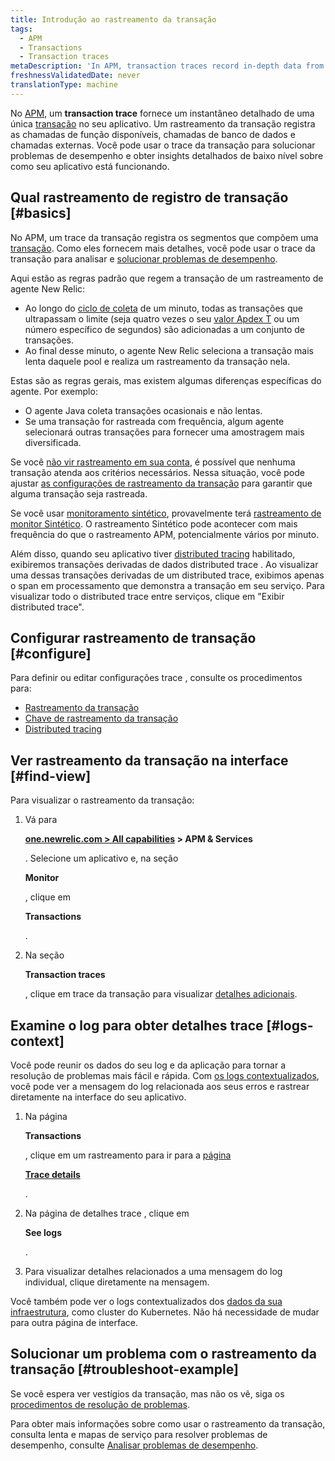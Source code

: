 ```yaml
---
title: Introdução ao rastreamento da transação
tags:
  - APM
  - Transactions
  - Transaction traces
metaDescription: 'In APM, transaction traces record in-depth data from your application''s slowest HTTP requests and database queries.'
freshnessValidatedDate: never
translationType: machine
---
```


No [APM](/docs/apm/new-relic-apm), um <DNT>**transaction trace**</DNT> fornece um instantâneo detalhado de uma única [transação](/docs/apm/transactions/intro-transactions/transactions-new-relic-apm) no seu aplicativo. Um rastreamento da transação registra as chamadas de função disponíveis, chamadas de banco de dados e chamadas externas. Você pode usar o trace da transação para solucionar problemas de desempenho e obter insights detalhados de baixo nível sobre como seu aplicativo está funcionando.

## Qual rastreamento de registro de transação [#basics]

No APM, um trace da transação registra os segmentos que compõem uma [transação](/docs/apm/transactions/intro-transactions/transactions-new-relic-apm). Como eles fornecem mais detalhes, você pode usar o trace da transação para analisar e [solucionar problemas de desempenho](#troubleshoot-example).

Aqui estão as regras padrão que regem a transação de um rastreamento de agente New Relic:

* Ao longo do [ciclo de coleta](/docs/new-relic-solutions/get-started/glossary/#harvest-cycle) de um minuto, todas as transações que ultrapassam o limite (seja quatro vezes o seu [valor Apdex T](/docs/apm/new-relic-apm/apdex/apdex-measuring-user-satisfaction) ou um número específico de segundos) são adicionadas a um conjunto de transações.
* Ao final desse minuto, o agente New Relic seleciona a transação mais lenta daquele pool e realiza um rastreamento da transação nela.

Estas são as regras gerais, mas existem algumas diferenças específicas do agente. Por exemplo:

* O agente Java coleta transações ocasionais e não lentas.
* Se uma transação for rastreada com frequência, algum agente selecionará outras transações para fornecer uma amostragem mais diversificada.

Se você [não vir rastreamento em sua conta](/docs/apm/transactions/transaction-traces/troubleshooting-not-seeing-transaction-traces), é possível que nenhuma transação atenda aos critérios necessários. Nessa situação, você pode ajustar [as configurações de rastreamento da transação](/docs/apm/transactions/transaction-traces/configure-transaction-traces) para garantir que alguma transação seja rastreada.

Se você usar [monitoramento sintético](/docs/synthetics/new-relic-synthetics/getting-started/new-relic-synthetics), provavelmente terá [rastreamento de monitor Sintético](/docs/synthetics/new-relic-synthetics/using-monitors/collect-synthetic-transaction-traces). O rastreamento Sintético pode acontecer com mais frequência do que o rastreamento APM, potencialmente vários por minuto.

Além disso, quando seu aplicativo tiver [distributed tracing](/docs/distributed-tracing/concepts/introduction-distributed-tracing) habilitado, exibiremos transações derivadas de dados distributed trace . Ao visualizar uma dessas transações derivadas de um distributed trace, exibimos apenas o span em processamento que demonstra a transação em seu serviço. Para visualizar todo o distributed trace entre serviços, clique em "Exibir distributed trace".

## Configurar rastreamento de transação [#configure]

Para definir ou editar configurações trace , consulte os procedimentos para:

* [Rastreamento da transação](/docs/apm/transactions/transaction-traces/configure-transaction-traces)
* [Chave de rastreamento da transação](/docs/apm/transactions/transaction-traces/configure-transaction-traces#key-txns)
* [Distributed tracing](/docs/distributed-tracing/concepts/quick-start)

## Ver rastreamento da transação na interface [#find-view]

Para visualizar o rastreamento da transação:

1. Vá para

   <DNT>**[one.newrelic.com > All capabilities](https://one.newrelic.com/all-capabilities) > APM & Services**</DNT>

   . Selecione um aplicativo e, na seção

   <DNT>**Monitor**</DNT>

   , clique em

   <DNT>**Transactions**</DNT>

   .

2. Na seção

   <DNT>**Transaction traces**</DNT>

   , clique em trace da transação para visualizar [detalhes adicionais](/docs/apm/transactions/transaction-traces/transaction-traces-summary-page).

## Examine o log para obter detalhes trace [#logs-context]

Você pode reunir os dados do seu log e da aplicação para tornar a resolução de problemas mais fácil e rápida. Com [os logs contextualizados](/docs/logs/logs-context/configure-logs-context-apm-agents/), você pode ver a mensagem do log relacionada aos seus erros e rastrear diretamente na interface do seu aplicativo.

1. Na página

   <DNT>**Transactions**</DNT>

   , clique em um rastreamento para ir para a [página](/docs/apm/transactions/transaction-traces/transaction-traces-trace-details-page)

   <DNT>[**Trace details**](/docs/apm/transactions/transaction-traces/transaction-traces-trace-details-page)</DNT>

   [ ](/docs/apm/transactions/transaction-traces/transaction-traces-trace-details-page).

2. Na página de detalhes trace , clique em

   <DNT>**See logs**</DNT>

   .

3. Para visualizar detalhes relacionados a uma mensagem do log individual, clique diretamente na mensagem.

Você também pode ver o logs contextualizados dos [dados da sua infraestrutura](/docs/logs/forward-logs/forward-your-logs-using-infrastructure-agent/), como cluster do Kubernetes. Não há necessidade de mudar para outra página de interface.

## Solucionar um problema com o rastreamento da transação [#troubleshoot-example]

Se você espera ver vestígios da transação, mas não os vê, siga os [procedimentos de resolução de problemas](/docs/apm/transactions/transaction-traces/troubleshooting-not-seeing-transaction-traces).

Para obter mais informações sobre como usar o rastreamento da transação, consulta lenta e mapas de serviço para resolver problemas de desempenho, consulte [Analisar problemas de desempenho](/docs/apm/applications-menu/features/analyze-database-instance-level-performance-issues).